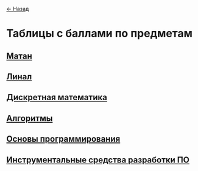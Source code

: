 <a href="/">← Назад</a>
# Таблицы с баллами по предметам


## [Матан](https://onedrive.live.com/view.aspx?resid=79D324962EE55ACC%2122791&authkey=!AOg_anCrTeufWXE)
## [Линал](https://onedrive.live.com/view.aspx?resid=79D324962EE55ACC%2121316&authkey=!AI-HtHCGZMbhsyE)
## [Дискретная математика](https://docs.google.com/spreadsheets/d/13Je-WJnOh6Te_SsdaUSXmTeqDCkf6SVE8Dk1U_DKFCw/edit?gid=448217597#gid=448217597&range=B104)
## [Алгоритмы](https://docs.google.com/spreadsheets/d/1DwOhN0JpuUK3i0Zg4rag6J_vBQYGrzjdNWJ20UCTuI8/edit?gid=1912560175#gid=1912560175&range=A103)
## [Основы программирования](https://docs.google.com/spreadsheets/d/1H6KX7RjUtoFQQmObNk2b9i2EnXfLiF8H8YGTdTYuL0s/edit?gid=1481585521#gid=1481585521)
## [Инструментальные средства разработки ПО](https://docs.google.com/spreadsheets/d/1YBK60x-2L0yD7gju4-BzX7ii0b4oQPBfIUOBx4Y-aXc/edit?gid=1377017426#gid=1377017426)
